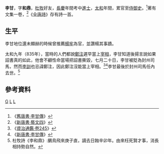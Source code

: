 '''李甘'''{{BD||?|?||catIdx=L}}，字'''和鼎'''，[[杜牧|杜牧]]好友，[[長慶|長慶]]年間考中[[進士|進士]]，[[大和_(唐朝)|太和]]年間，累官至[[御史|侍御史]]。<ref>《[[:s:舊唐書/卷171|舊唐書·李甘傳]]》</ref>著有文集一卷，<ref>《[[:s:新唐書/卷060|新唐書·藝文四]]》</ref>《[[:s:全唐詩/卷508|全唐詩]]》存有詩一首。

==生平==
李甘地位還未顯赫的時候曾推薦[[楊牢|楊牢]]為官，並讚楊其事蹟。
 
太和九年（835年），當時的人們都說[[鄭注|鄭注]]遲早當上[[宰相|宰相]]，李甘知道後揚言說如果詔書真的如此，他會不顧性命當場把詔書撕毀，七月二十日，李甘被貶為封州司馬，然而[[李訓|李訓]]也忌諱鄭注，因此鄭注沒能當上宰相。<ref>《[[:s:資治通鑑/卷245|資治通鑑·卷245]]》</ref><ref>《[[:s:新唐書/卷118|新唐書·李甘傳]]》</ref>李甘最後於封州司馬任內去世。<ref>杜牧詩《李和鼎》:鵩鳥飛來庚子直，謫去日蝕辛卯年。由來枉死賢才事，消長相持勢自然。</ref>
==參考資料==
{{wikisource|作者:李甘|李甘}}
{{wikisource|薦楊牢書|薦楊牢書}}
{{wikisource|李甘詩|李甘詩}}
{{reflist|2}}
[[category:李姓|G]]
[[category:唐朝詩人|L]]
[[category:唐朝州司馬|L]]